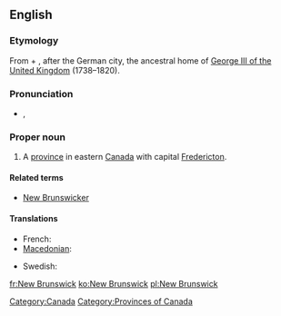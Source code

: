 ==English==
{{wikipedia}}

===Etymology===
From {{term|new}} + {{term|Brunswick||[[Braunschweig]]}}, after the German city, the ancestral home of [[w:George III of the United Kingdom|George III of the United Kingdom]] (1738–1820).

===Pronunciation===
* {{a|UK}} {{IPA|/njuː ˈbɹʌnz.wɪk/}}, {{SAMPA|/nju: "brVnz.wIk/}}

===Proper noun===
{{en-proper noun|sg=New Brunswick}}

# A [[province]] in eastern [[Canada]] with capital [[Fredericton]].

====Related terms====
* [[New Brunswicker]]

====Translations====
{{trans-top|Province in eastern Canada}}
* French: {{t+|fr|Nouveau-Brunswick}}
* [[Macedonian]]: {{t|mk|Њу Бранзвик|m|tr=Nju Bránzvik}}
{{trans-mid}}
* Swedish: {{t-|sv|New Brunswick}}
{{trans-bottom}}

[[Category:Canada]]
[[Category:Provinces of Canada]]

[[fr:New Brunswick]]
[[ko:New Brunswick]]
[[pl:New Brunswick]]